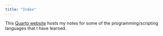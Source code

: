 ```yaml
---
title: "Index"
---
```


This [Quarto website](https://quarto.org/docs/websites) hosts my notes for some of the programming/scripting languages that I have learned.
